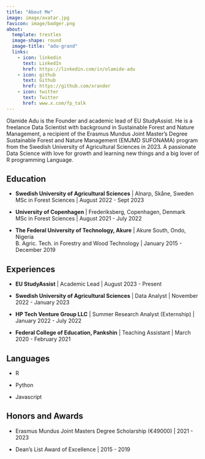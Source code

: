 ```yaml
---
title: "About Me"
image: image/avatar.jpg
favicon: image/badger.png
about:
  template: trestles
  image-shape: round
  image-title: "adu-grand"
  links:
    - icon: linkedin
      text: LinkedIn
      href: https://linkedin.com/in/olamide-adu
    - icon: github
      text: Github
      href: https://github.com/xrander
    - icon: twitter
      text: Twitter
      href: www.x.com/fp_talk
---
```


Olamide Adu is the Founder and academic lead of EU StudyAssist. He is a freelance Data Scientist with background in Sustainable Forest and Nature Management, a recipient of the Erasmus Mundus Joint Master's Degree Sustainable Forest and Nature Management (EMJMD SUFONAMA) program from the Swedish University of Agricultural Sciences in 2023. A passionate Data Science with love for growth and learning new things and a big lover of R programming Language.

## Education

- **Swedish University of Agricultural Sciences** | Alnarp, Skåne, Sweden <br>
  MSc in Forest Sciences | August 2022 - Sept 2023
  
- **University of Copenhagen** | Frederiksberg, Copenhagen, Denmark <br> 
  MSc in Forest Sciences | August 2021 - July 2022
  
- **The Federal University of Technology, Akure** | Akure South, Ondo, Nigeria <br>
  B. Agric. Tech. in Forestry and Wood Technology | January 2015 - December 2019

## Experiences

- **EU StudyAssist** | Academic Lead | August 2023 - Present

- **Swedish University of Agricultural Sciences** | Data Analyst | November 2022 - January 2023

- **HP Tech Venture Group LLC** | Summer Research Analyst (Externship) | January 2022 - July 2022

- **Federal College of Education, Pankshin** | Teaching Assistant | March 2020 - February 2021

## Languages

- R

- Python

- Javascript

## Honors and Awards

- Erasmus Mundus Joint Masters Degree Scholarship (€49000) | 2021 - 2023

- Dean's List Award of Excellence | 2015 - 2019